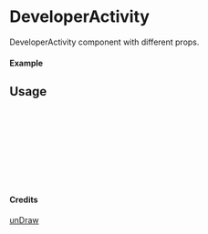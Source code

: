 
<Meta of={DeveloperActivity} title="unDraw/DeveloperActivity" />

# DeveloperActivity

DeveloperActivity component with different props.

#### Example

<Canvas of={DeveloperActivity.Primary} />

## Usage

```ts
import { DeveloperActivity } from "yadl-ui";

const Example = () => {
  return (
      <DeveloperActivity />
  );
};

export default Example;
```

#### Credits
[unDraw](https://undraw.co/illustrations)

